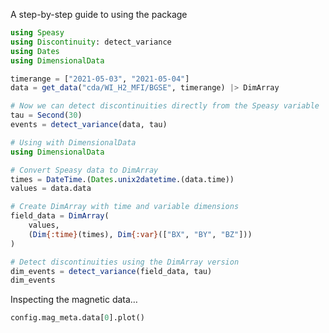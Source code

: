A step-by-step guide to using the package

```julia
using Speasy
using Discontinuity: detect_variance
using Dates
using DimensionalData

timerange = ["2021-05-03", "2021-05-04"]
data = get_data("cda/WI_H2_MFI/BGSE", timerange) |> DimArray
```

```julia
# Now we can detect discontinuities directly from the Speasy variable
tau = Second(30)
events = detect_variance(data, tau)
```

```julia
# Using with DimensionalData
using DimensionalData

# Convert Speasy data to DimArray
times = DateTime.(Dates.unix2datetime.(data.time))
values = data.data

# Create DimArray with time and variable dimensions
field_data = DimArray(
    values,
    (Dim{:time}(times), Dim{:var}(["BX", "BY", "BZ"]))
)

# Detect discontinuities using the DimArray version
dim_events = detect_variance(field_data, tau)
dim_events
```

Inspecting the magnetic data...

```python
config.mag_meta.data[0].plot()
```
